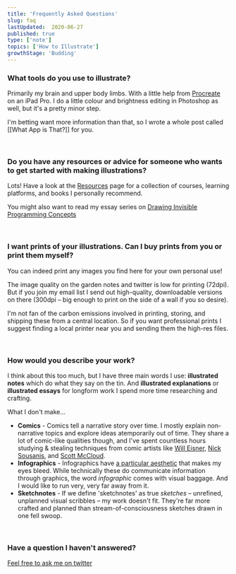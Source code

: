 ```yaml
---
title: 'Frequently Asked Questions'
slug: faq
lastUpdated:  2020-06-27
published: true
type: ['note']
topics: ['How to Illustrate']
growthStage: 'Budding'
---
```


### What tools do you use to illustrate?
Primarily my brain and upper body limbs. With a little help from [Procreate](https://procreate.art/) on an iPad Pro. I do a little colour and brightness editing in Photoshop as well, but it's a pretty minor step.

I'm betting want more information than that, so I wrote a whole post called [[What App is That?]] for you.

<br />

### Do you have any resources or advice for someone who wants to get started with making illustrations?

Lots!
Have a look at the [Resources](/resources) page for a collection of courses, learning platforms, and books I personally recommend.

You might also want to read my essay series on [Drawing Invisible Programming Concepts](/drawinginvisibles1)

<br />

### I want prints of your illustrations. Can I buy prints from you or print them myself?
You can indeed print any images you find here for your own personal use! 

The image quality on the garden notes and twitter is low for printing (72dpi).  But if you join my email list I send out high-quality, downloadable versions on there (300dpi – big enough to print on the side of a wall if you so desire).  

I'm not fan of the carbon emissions involved in printing, storing, and shipping these from a central location. So if you want professional prints I suggest finding a local printer near you and sending them the high-res files. 

<br />

### How would you describe your work?

I think about this too much, but I have three main words I use: **illustrated notes** which do what they say on the tin. And **illustrated explanations** or **illustrated essays** for longform work I spend more time researching and crafting. 

What I don't make...
- **Comics** - Comics tell a narrative story over time. I mostly explain non-narrative topics and explore ideas atemporarily out of time. They share a lot of comic-like qualities though, and I've spent countless hours studying & stealing techniques from comic artists like [Will Eisner](https://en.wikipedia.org/wiki/Will_Eisner), [Nick Sousanis](http://spinweaveandcut.com/), and [Scott McCloud](http://scottmccloud.com/).
- **Infographics** - Infographics have [a particular aesthetic](https://www.pinterest.com/visualistan/latest-infographics/) that makes my eyes bleed. While technically these do communicate information through graphics, the word *infographic* comes with visual baggage. And I would like to run very, very far away from it.
- **Sketchnotes** - If we define 'sketchnotes' as true *sketches* – unrefined, unplanned visual scribbles – my work doesn't fit.
They're far more crafted and planned than stream-of-consciousness sketches drawn in one fell swoop. 

<br />

### Have a question I haven't answered?
[Feel free to ask me on twitter](https://twitter.com/mappletons)